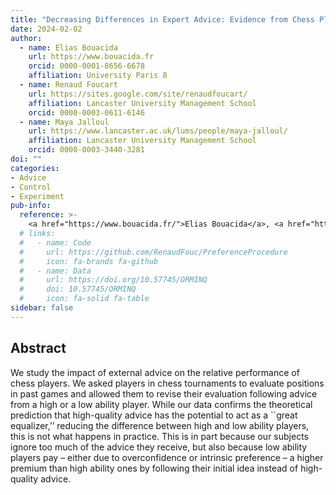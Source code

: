 ```yaml
---
title: "Decreasing Differences in Expert Advice: Evidence from Chess Players"
date: 2024-02-02
author:
  - name: Elias Bouacida
    url: https://www.bouacida.fr
    orcid: 0000-0001-8656-6678
    affiliation: University Paris 8
  - name: Renaud Foucart
    url: https://sites.google.com/site/renaudfoucart/
    affiliation: Lancaster University Management School
    orcid: 0000-0003-0611-6146
  - name: Maya Jalloul
    url: https://www.lancaster.ac.uk/lums/people/maya-jalloul/
    affiliation: Lancaster University Management School
    orcid: 0000-0003-3440-3281
doi: ""
categories: 
- Advice
- Control
- Experiment
pub-info:
  reference: >-
    <a href="https://www.bouacida.fr/">Elias Bouacida</a>, <a href="https://sites.google.com/site/renaudfoucart/">Renaud Foucart</a>,  <a href="https://www.lancaster.ac.uk/lums/people/maya-jalloul/">Maya Jalloul</a>"Decreasing Differences in Expert Advice: Evidence from Chess Players"
  # links:
  #   - name: Code
  #     url: https://github.com/RenaudFouc/PreferenceProcedure
  #     icon: fa-brands fa-github
  #   - name: Data
  #     url: https://doi.org/10.57745/ORMINQ
  #     doi: 10.57745/ORMINQ
  #     icon: fa-solid fa-table
sidebar: false    
---
```


## Abstract

We study the impact of external advice on the relative performance of chess players. We asked players in chess tournaments to evaluate positions in past games and allowed them to revise their evaluation following advice from a high or a low ability player. While our data confirms the theoretical prediction that high-quality advice has the potential to act as a ``great equalizer,'' reducing the difference between high and low ability players, this is not what happens in practice. This is in part because our subjects ignore too much of the advice they receive, but also because low ability players pay -- either due to overconfidence or intrinsic preference -- a higher premium than high ability ones by following their initial idea instead of high-quality advice.
